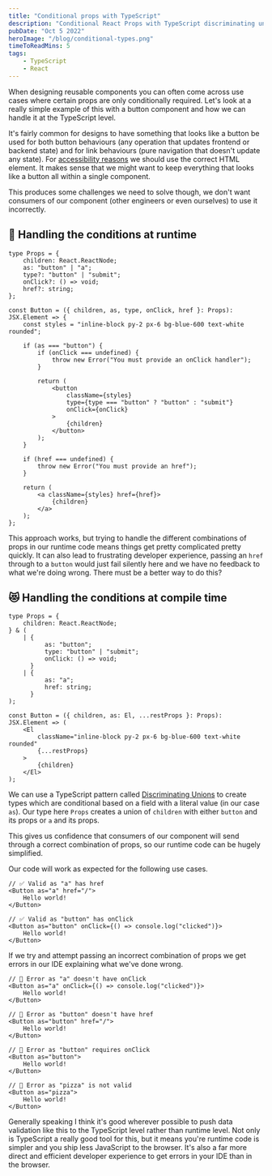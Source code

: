 ```yaml
---
title: "Conditional props with TypeScript"
description: "Conditional React Props with TypeScript discriminating unions"
pubDate: "Oct 5 2022"
heroImage: "/blog/conditional-types.png"
timeToReadMins: 5
tags:
    - TypeScript
    - React
---
```


When designing reusable components you can often come across use cases where
certain props are only conditionally required. Let's look at a really simple
example of this with a button component and how we can handle it at the
TypeScript level.

It's fairly common for designs to have something that looks like a button be
used for both button behaviours (any operation that updates frontend or backend
state) and for link behaviours (pure navigation that doesn't update any state).
For
[accessibility reasons](https://www.digitala11y.com/links-vs-buttons-a-perennial-problem)
we should use the correct HTML element. It makes sense that we might want to
keep everything that looks like a button all within a single component.

This produces some challenges we need to solve though, we don't want consumers
of our component (other engineers or even ourselves) to use it incorrectly.

## 💩 Handling the conditions at runtime

```tsx
type Props = {
    children: React.ReactNode;
    as: "button" | "a";
    type?: "button" | "submit";
    onClick?: () => void;
    href?: string;
};

const Button = ({ children, as, type, onClick, href }: Props): JSX.Element => {
    const styles = "inline-block py-2 px-6 bg-blue-600 text-white rounded";

    if (as === "button") {
        if (onClick === undefined) {
            throw new Error("You must provide an onClick handler");
        }

        return (
            <button
                className={styles}
                type={type === "button" ? "button" : "submit"}
                onClick={onClick}
            >
                {children}
            </button>
        );
    }

    if (href === undefined) {
        throw new Error("You must provide an href");
    }

    return (
        <a className={styles} href={href}>
            {children}
        </a>
    );
};
```

This approach works, but trying to handle the different combinations of props in
our runtime code means things get pretty complicated pretty quickly. It can also
lead to frustrating developer experience, passing an `href` through to a
`button` would just fail silently here and we have no feedback to what we're
doing wrong. There must be a better way to do this?

## 😻 Handling the conditions at compile time

```tsx
type Props = {
    children: React.ReactNode;
} & (
    | {
          as: "button";
          type: "button" | "submit";
          onClick: () => void;
      }
    | {
          as: "a";
          href: string;
      }
);

const Button = ({ children, as: El, ...restProps }: Props): JSX.Element => (
    <El
        className="inline-block py-2 px-6 bg-blue-600 text-white rounded"
        {...restProps}
    >
        {children}
    </El>
);
```

We can use a TypeScript pattern called
[Discriminating Unions](https://www.typescriptlang.org/docs/handbook/unions-and-intersections.html#discriminating-unions)
to create types which are conditional based on a field with a literal value (in
our case `as`). Our type here `Props` creates a union of `children` with either
`button` and its props or `a` and its props.

This gives us confidence that consumers of our component will send through a
correct combination of props, so our runtime code can be hugely simplified.

Our code will work as expected for the following use cases.

```tsx
// ✅ Valid as "a" has href
<Button as="a" href="/">
    Hello world!
</Button>

// ✅ Valid as "button" has onClick
<Button as="button" onClick={() => console.log("clicked")}>
    Hello world!
</Button>
```

If we try and attempt passing an incorrect combination of props we get errors in
our IDE explaining what we've done wrong.

```tsx
// 🚫 Error as "a" doesn't have onClick
<Button as="a" onClick={() => console.log("clicked")}>
    Hello world!
</Button>

// 🚫 Error as "button" doesn't have href
<Button as="button" href="/">
    Hello world!
</Button>

// 🚫 Error as "button" requires onClick
<Button as="button">
    Hello world!
</Button>

// 🚫 Error as "pizza" is not valid
<Button as="pizza">
    Hello world!
</Button>
```

Generally speaking I think it's good wherever possible to push data validation
like this to the TypeScript level rather than runtime level. Not only is
TypeScript a really good tool for this, but it means you're runtime code is
simpler and you ship less JavaScript to the browser. It's also a far more direct
and efficient developer experience to get errors in your IDE than in the
browser.
